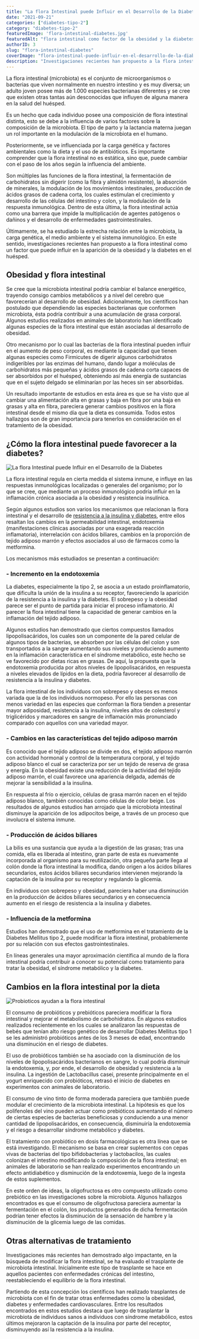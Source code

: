 ```yaml
---
title: "La flora Intestinal puede Influir en el Desarrollo de la Diabetes"
date: "2021-09-21"
categories: ["diabetes-tipo-2"]
category: "diabetes-tipo-2"
featuredImage: 'flora-intestinal-diabetes.jpg'
featuredAlt: "flora intestinal como factor de la obesidad y la diabetes"
authorID: 3
slug: "flora-intestinal-diabetes"
coverImage: "flora-intestinal-puede-influir-en-el-desarrollo-de-la-diabetes.jpg"
description: "Investigaciones recientes han propuesto a la flora intestinal como un factor que puede influir en la aparición de la obesidad y la diabetes en el huésped."
---
```



La flora intestinal (microbiota) es el conjunto de microorganismos o bacterias que viven normalmente en nuestro intestino y es muy diversa; un adulto joven posee más de 1.000 especies bacterianas diferentes y se cree que existen otras tantas aún desconocidas que influyen de alguna manera en la salud del huésped. 


Es un hecho que cada individuo posee una composición de flora intestinal distinta, esto se debe a la influencia de varios factores sobre la composición de la microbiota. El tipo de parto y la lactancia materna juegan un rol importante en la modulación de la microbiota en el humano.

Posteriormente, se ve influenciada por la carga genética y factores ambientales como la dieta y el uso de antibióticos. Es importante comprender que la flora intestinal no es estática, sino que, puede cambiar con el paso de los años según la influencia del ambiente.

Son múltiples las funciones de la flora intestinal, la fermentación de carbohidratos sin digerir (como la fibra y almidón resistente), la absorción de minerales, la modulación de los movimientos intestinales, producción de ácidos grasos de cadena corta, los cuales estimulan el crecimiento y desarrollo de las células del intestino y colon, y la modulación de la respuesta inmunológica. Dentro de esta última, la flora intestinal actúa como una barrera que impide la multiplicación de agentes patógenos o dañinos y el desarrollo de enfermedades gastrointestinales.

Últimamente, se ha estudiado la estrecha relación entre la microbiota, la carga genética, el medio ambiente y el sistema inmunológico. En este sentido, investigaciones recientes han propuesto a la flora intestinal como un factor que puede influir en la aparición de la obesidad y la diabetes en el huésped.

## Obesidad y flora intestinal

Se cree que la microbiota intestinal podría cambiar el balance energético, trayendo consigo cambios metabólicos y a nivel del cerebro que favorecerían al desarrollo de obesidad. Adicionalmente, los científicos han postulado que dependiendo las especies bacterianas que conformen microbiota, ésta podría contribuir a una acumulación de grasa corporal. Algunos estudios realizados en animales de laboratorio han identificado algunas especies de la flora intestinal que están asociadas al desarrollo de obesidad. 

Otro mecanismo por lo cual las bacterias de la flora intestinal pueden influir en el aumento de peso corporal, es mediante la capacidad que tienen algunas especies como Firmicutes de digerir algunos carbohidratos indigeribles por las enzimas del humano, dando lugar a moléculas de carbohidratos más pequeñas y ácidos grasos de cadena corta capaces de ser absorbidos por el huésped, obteniendo así más energía de sustancias que en el sujeto delgado se eliminarían por las heces sin ser absorbidas.

Un resultado importante de estudios en esta área es que se ha visto que al cambiar una alimentación alta en grasas y baja en fibra por una baja en grasas y alta en fibra, pareciera generar cambios positivos en la flora intestinal desde el mismo día que la dieta es consumida. Todos estos hallazgos son de gran importancia para tenerlos en consideración en el tratamiento de la obesidad.



<div>
<PostOptIn/>
</div>

## ¿Cómo la flora intestinal puede favorecer a la diabetes?
![La flora Intestinal puede Influir en el Desarrollo de la Diabetes](images/flora-intestinal-diabetes.jpg)


La flora intestinal regula en cierta medida el sistema inmune, e influye en las respuestas inmunológicas localizadas o generales del organismo; por lo que se cree, que mediante un proceso inmunológico podría influir en la inflamación crónica asociada a la obesidad y resistencia insulínica. 

Según algunos estudios son varios los mecanismos que relacionan la flora intestinal y el desarrollo de [resistencia a la insulina y diabetes](/resistencia-la-insulina-y-diabetes-es-lo-mismo/), entre ellos resaltan los cambios en la permeabilidad intestinal, endotoxemia (manifestaciones clínicas asociadas por una exagerada reacción inflamatoria), interrelación con ácidos biliares, cambios en la proporción de tejido adiposo marrón y efectos asociados al uso de fármacos como la metformina.

Los mecanismos más estudiados se presentan a continuación:

### - Incremento en la endotoxemia
La diabetes, especialmente la tipo 2, se asocia a un estado proinflamatorio, que dificulta la unión de la insulina a su receptor, favoreciendo la aparición de la resistencia a la insulina y la diabetes. El sobrepeso y la obesidad parece ser el punto de partida para iniciar el proceso inflamatorio. Al parecer la flora intestinal tiene la capacidad de generar cambios en la inflamación del tejido adiposo. 

Algunos estudios han demostrado que ciertos compuestos llamados lipopolisacáridos, los cuales son un componente de la pared celular de algunos tipos de bacterias, se absorben por las células del colon y son transportados a la sangre aumentando sus niveles y produciendo aumento en la inflamación característica en el síndrome metabólico, este hecho se ve favorecido por dietas ricas en grasas. De aquí, la propuesta que la endotoxemia producida por altos niveles de lipopolisacáridos, en respuesta a niveles elevados de lípidos en la dieta, podría favorecer al desarrollo de resistencia a la insulina y diabetes.

La flora intestinal de los individuos con sobrepeso y obesos es menos variada que la de los individuos normopeso. Por ello las personas con menos variedad en las especies que conforman la flora tienden a presentar mayor adiposidad, resistencia a la insulina, niveles altos de colesterol y triglicéridos y marcadores en sangre de inflamación más pronunciado comparado con aquellos con una variedad mayor.

### - Cambios en las características del tejido adiposo marrón

Es conocido que el tejido adiposo se divide en dos, el tejido adiposo marrón con actividad hormonal y control de la temperatura corporal, y el tejido adiposo blanco el cual se caracteriza por ser un tejido de reserva de grasa y energía. En la obesidad existe una reducción de la actividad del tejido adiposo marrón, el cual favorece una apariencia delgada, además de mejorar la sensibilidad a la insulina.

En respuesta al frío o ejercicio, células de grasa marrón nacen en el tejido adiposo blanco, también conocidas como células de color beige. Los resultados de algunos estudios han arrojado que la microbiota intestinal disminuye la aparición de los adipocitos beige, a través de un proceso que involucra el sistema inmune.

### - Producción de ácidos biliares

La bilis es una sustancia que ayuda a la digestión de las grasas; tras una comida, ella es liberada al intestino, gran parte de esta es nuevamente incorporada al organismo para su reutilización, otra pequeña parte llega al colón donde la flora intestinal la modifica, dando origen a los ácidos biliares secundarios, estos ácidos biliares secundarios intervienen mejorando la captación de la insulina por su receptor y regulando la glicemia. 

En individuos con sobrepeso y obesidad, pareciera haber una disminución en la producción de ácidos biliares secundarios y en consecuencia aumento en el riesgo de resistencia a la insulina y diabetes.

### - Influencia de la metformina

Estudios han demostrado que el uso de metformina en el tratamiento de la Diabetes Mellitus tipo 2, puede modificar la flora intestinal, probablemente por su relación con sus efectos gastrointestinales.

En líneas generales una mayor aproximación científica al mundo de la flora intestinal podría contribuir a conocer su potencial como tratamiento para tratar la obesidad, el síndrome metabólico y la diabetes.

## Cambios en la flora intestinal por la dieta

![Probioticos ayudan a la flora intestinal](images/flora-intestinal-puede-influir-en-el-desarrollo-de-la-diabetes-2.jpg)

El consumo de probióticos y prebióticos pareciera modificar la flora intestinal y mejorar el metabolismo de carbohidratos. En algunos estudios realizados recientemente en los cuales se analizaron las respuestas de bebés que tenían alto riesgo genético de desarrollar Diabetes Mellitus tipo 1 se les administró probióticos antes de los 3 meses de edad, encontrando una disminución en el riesgo de diabetes.

El uso de probióticos también se ha asociado con la disminución de los niveles de lipopolisacáridos bacterianos en sangre, lo cual podría disminuir la endotoxemia, y, por ende, el desarrollo de obesidad y resistencia a la insulina. La ingestión de Lactobacillus casei, presente principalmente en el yogurt enriquecido con probióticos, retrasó el inicio de diabetes en experimentos con animales de laboratorio.

El consumo de vino tinto de forma moderada pareciera que también puede modular el crecimiento de la microbiota intestinal. La hipótesis es que los polifenoles del vino pueden actuar como prebióticos aumentando el número de ciertas especies de bacterias beneficiosas y conduciendo a una menor cantidad de lipopolisacáridos, en consecuencia, disminuiría la endotoxemia y el riesgo a desarrollar síndrome metabólico y diabetes.

El tratamiento con probiótico en dosis farmacológicas es otra línea que se está investigando. El mecanismo se basa en crear suplementos con cepas vivas de bacterias del tipo bifidobacterias y lactobacilos, las cuales colonizan el intestino modificando la composición de la flora intestinal; en animales de laboratorio se han realizado experimentos encontrando un efecto antidiabético y disminución de la endotoxemia, luego de la ingesta de estos suplementos.

En este orden de ideas, la oligofructosa es otro compuesto utilizado como prebiótico en las investigaciones sobre la microbiota. Algunos hallazgos encontrados es que el consumo de oligofructosa pareciera aumentar la fermentación en el colón, los productos generados de dicha fermentación podrían tener efectos la disminución de la sensación de hambre y la disminución de la glicemia luego de las comidas.

## Otras alternativas de tratamiento

Investigaciones más recientes han demostrado algo impactante, en la búsqueda de modificar la flora intestinal, se ha evaluado el trasplante de microbiota intestinal. Inicialmente este tipo de trasplante se hace en aquellos pacientes con enfermedades crónicas del intestino, reestableciendo el equilibrio de la flora intestinal.

Partiendo de esta concepción los científicos han realizado trasplantes de microbiota con el fin de tratar otras enfermedades como la obesidad, diabetes y enfermedades cardiovasculares. Entre los resultados encontrados en estos estudios destaca que luego de trasplantar la microbiota de individuos sanos a individuos con síndrome metabólico, estos últimos mejoraron la captación de la insulina por parte del receptor, disminuyendo así la resistencia a la insulina.
